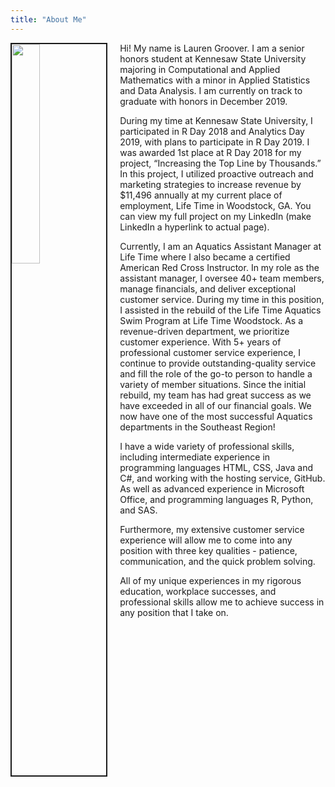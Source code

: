 ```yaml
---
title: "About Me"
---
```


<img src="images/me.JPG" style="width:30%; border:2px solid; margin-right: 20px" align="left">
  
Hi! My name is Lauren Groover. I am a senior honors student at Kennesaw State University majoring in Computational and Applied Mathematics with a minor in Applied Statistics and Data Analysis. I am currently on track to graduate with honors in December 2019.

During my time at Kennesaw State University, I participated in R Day 2018 and Analytics Day 2019, with plans to participate in R Day 2019. I was awarded 1st place at R Day 2018 for my project, "Increasing the Top Line by Thousands." In this project, I utilized proactive outreach and marketing strategies to increase revenue by $11,496 annually at my current place of employment, Life Time in Woodstock, GA. You can view my full project on my LinkedIn (make LinkedIn a hyperlink to actual page).

Currently, I am an Aquatics Assistant Manager at Life Time where I also became a certified American Red Cross Instructor. In my role as the assistant manager, I oversee 40+ team members, manage financials, and deliver exceptional customer service. During my time in this position, I assisted in the rebuild of the Life Time Aquatics Swim Program at Life Time Woodstock. As a revenue-driven department, we prioritize customer experience. With 5+ years of professional customer service experience, I continue to provide outstanding-quality service and fill the role of the go-to person to handle a variety of member situations. Since the initial rebuild, my team has had great success as we have exceeded in all of our financial goals. We now have one of the most successful Aquatics departments in the Southeast Region!

I have a wide variety of professional skills, including intermediate experience in programming languages HTML, CSS, Java and C#, and working with the hosting service, GitHub. As well as advanced experience in Microsoft Office, and programming languages R, Python, and SAS. 

Furthermore, my extensive customer service experience will allow me to come into any position with three key qualities - patience, communication, and the quick problem solving. 

All of my unique experiences in my rigorous education, workplace successes, and professional skills allow me to achieve success in any position that I take on. 